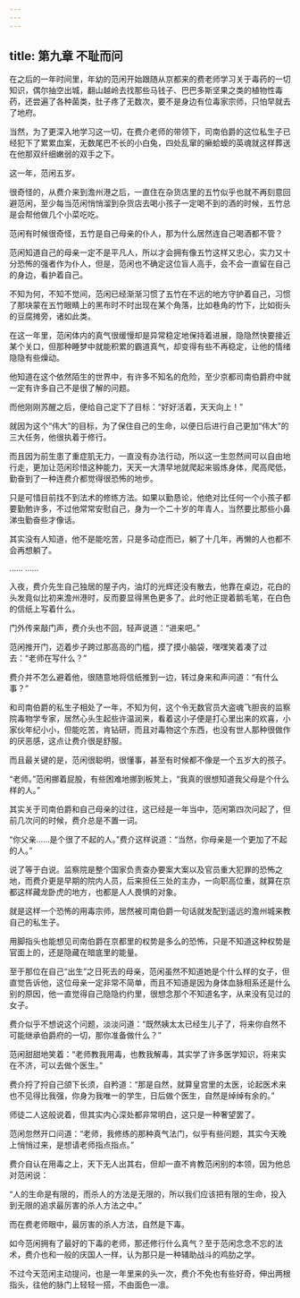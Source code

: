 ```yaml
---
---
---
```

title: 第九章 不耻而问
---




在之后的一年时间里，年幼的范闲开始跟随从京都来的费老师学习关于毒药的一切知识，偶尔抽空出城，翻山越岭去找那些马钱子、巴巴多斯坚果之类的植物性毒药，还尝遍了各种菌类，肚子疼了无数次，要不是身边有位毒家宗师，只怕早就去了地府。

当然，为了更深入地学习这一切，在费介老师的带领下，司南伯爵的这位私生子已经犯下了累累血案，无数尾巴不长的小白兔，四处乱窜的癞蛤蟆的英魂就这样葬送在他那双纤细嫩弱的双手之下。

这一年，范闲五岁。

很奇怪的，从费介来到澹州港之后，一直住在杂货店里的五竹似乎也就不再刻意回避范闲，至少每当范闲悄悄溜到杂货店去喝小孩子一定喝不到的酒的时候，五竹总是会帮他做几个小菜吃吃。

范闲有时候很奇怪，五竹是自己母亲的仆人，那为什么居然连自己喝酒都不管？

范闲知道自己的母亲一定不是平凡人，所以才会拥有像五竹这样又忠心，实力又十分恐怖的强者作为仆人，但是，范闲也不确定这位盲人高手，会不会一直留在自己的身边，看护着自己。

不知为何，不知不觉间，范闲已经渐渐习惯了五竹在不远的地方守护着自己，习惯了那块蒙在五竹眼睛上的黑布时不时出现在某个角落，比如巷角的竹下，比如街头的豆腐摊旁，诸如此类。

在这一年里，范闲体内的真气很缓慢却是异常稳定地保持着进展，隐隐然快要接近某个关口，但那种睡梦中就能积累的霸道真气，却变得有些不再稳定，让他的情绪隐隐有些燥动。

他知道在这个依然陌生的世界中，有许多不知名的危险，至少京都司南伯爵府中就一定有许多自己不是很了解的问题。

而他刚刚苏醒之后，便给自己定下了目标：“好好活着，天天向上！”

就因为这个“伟大”的目标，为了保住自己的生命，以便日后进行自己更加“伟大”的三大任务，他很执着于修行。

而且因为前生患了重症肌无力，一直没有办法行动，所以这一生忽然间可以自由地行走，更加让范闲珍惜这种能力，天天一大清早地就爬起来锻炼身体，爬高爬低，勤奋到了一种连费介都觉得很恐怖的地步。

只是可惜目前找不到法术的修练方法。如果以勤恳论，他绝对比任何一个小孩子都要勤勉许多，不过他常常安慰自己，身为一个二十岁的年青人，当然要比那些小鼻涕虫勤奋些才像话。

其实没有人知道，他不是能吃苦，只是多动症而已，躺了十几年，再懒的人也都不会再想躺了。

…… ……

入夜，费介先生自己独居的屋子内，油灯的光辉还没有散去，他靠在桌边，花白的头发竟似比初来澹州港时，反而要显得黑色更多了。此时他正提着鹅毛笔，在白色的信纸上写着什么。

门外传来敲门声，费介头也不回，轻声说道：“进来吧。”

范闲推开门，迈着步子跨过那高高的门槛，摸了摸小脑袋，嘿嘿笑着凑了过去：“老师在写什么？”

费介并不怎么避着他，很随意地将信纸推到一边，转过身来和声问道：“有什么事？”

和司南伯爵的私生子相处了一年，不知为何，这个令无数官员大盗魂飞胆丧的监察院毒物学专家，居然心头生起些许温润来，看着这小子便是打心里出来的欢喜，小家伙年纪小小，但能吃苦，肯钻研，而且对毒物这个东西，也没有世人那种很做作的厌恶感，这点让费介很是舒服。

而且最关键的是，范闲很聪明，很懂事，甚至有时候都不像是一个五岁大的孩子。

“老师。”范闲挪着屁股，有些困难地挪到板凳上，“我真的很想知道我父母是个什么样的人。”

其实关于司南伯爵和自己母亲的过往，这已经是一年当中，范闲第四次问起了，但前几次问的时候，费介总是不置一词。

“你父亲……是个很了不起的人。”费介这样说道：“当然，你母亲是一个更加了不起的人。”

说了等于白说。监察院是整个国家负责查办要案大案以及官员重大犯罪的恐怖之地，而费介更是早期的院内人员，后来担任三处的主办，一向职高位重，就算在京都这样藏龙卧虎的地方，也都是人人畏惧的对象。

就是这样一个恐怖的用毒宗师，居然被司南伯爵一句话就发配到遥远的澹州城来教自己的私生子。

用脚指头也能想见司南伯爵在京都里的权势是多么的恐怖，只是不知道这种权势是官面上的，还是隐藏在暗底里的能量。

至于那位在自己“出生”之日死去的母亲，范闲虽然不知道她是个什么样的女子，但直觉告诉他，这位母亲一定非常不简单，而且不知道是因为身体血脉相系还是什么别的原因，他一直觉得自己隐隐约约里，很想念那个不知道名字，从来没有见过的女子。

费介似乎不想说这个问题，淡淡问道：“既然姨太太已经生儿子了，将来你自然不可能继承伯爵府的一切，那你准备做什么？”

范闲甜甜地笑着：“老师教我用毒，也教我解毒，其实学了许多医学知识，将来实在不济，可以去做个医生。”

费介捋了捋自己颌下长须，自矜道：“那是自然，就算皇宫里的太医，论起医术来也不见得比我强，你身为我唯一的学生，日后做个医生，自然是绰绰有余的。”

师徒二人这般说着，但其实内心深处都非常明白，这只是一种奢望罢了。

范闲忽然开口问道：“老师，我修练的那种真气法门，似乎有些问题，其实今天晚上悄悄过来，是想请老师指点指点。”

费介自认在用毒之上，天下无人出其右，但却一直不肯教范闲别的本领，因为他总对范闲说：

“人的生命是有限的，而杀人的方法是无限的，所以我们应该把有限的生命，投入到无限的追求最厉害的杀人方法之中。”

而在费老师眼中，最厉害的杀人方法，自然是下毒。

如今范闲拥有了最好的下毒的老师，那还修行什么真气？至于范闲念念不忘的法术，费介也和一般的庆国人一样，认为那只是一种辅助战斗的鸡肋之学。

不过今天范闲主动提问，也是一年里来的头一次，费介不免也有些好奇，伸出两根指头，往他的脉门上轻轻一搭，不由面色一凛。